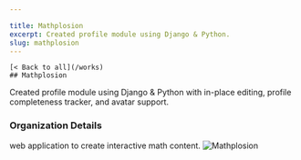 ```yaml
---

title: Mathplosion
excerpt: Created profile module using Django & Python.
slug: mathplosion
---
```



    [< Back to all](/works)
    ## Mathplosion
    

  <div className="work-detail" data-id="11" data-disabled="0"
  data-featured="0" data-category="2" >
    Created profile module using Django & Python with in-place editing, profile completeness tracker, and avatar support.
    <h3>Organization Details</h3>web application to create interactive math content.
    <Image className="workImage" src={workImage} alt='Mathplosion' width={529} height={440} layout="intrinsic" placeholder="blur" blurDataUrl="data:image/png;base64,iVBORw0KGgoAAAANSUhEUgAAAAEAAAABCAYAAAAfFcSJAAAADUlEQVR42mNk+P+/HgAFhAJ/wlseKgAAAABJRU5ErkJggg==" />
    <TechList title="Technologies" software={["HTML","CSS","Python"]} />
  </div>

   
    
